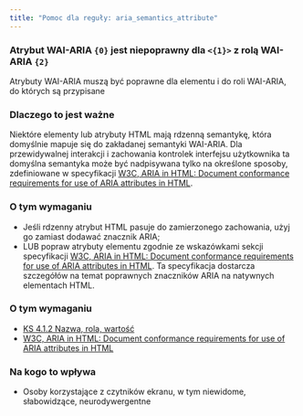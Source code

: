 ```yaml
---
title: "Pomoc dla reguły: aria_semantics_attribute"
---
```


<div className="toolHelp">
<Row>
<Column colLg={16} colMd={8} colSm={4} className="toolHead">

### Atrybut WAI-ARIA `{0}` jest niepoprawny dla `<{1}>` z rolą WAI-ARIA `{2}` 

<div id="locLevel"></div>

Atrybuty WAI-ARIA muszą być poprawne dla elementu i do roli WAI-ARIA, do których są przypisane

</Column>
</Row>
<Row>
<Column colLg={11} colMd={5} colSm={4} className="toolMain">

### Dlaczego to jest ważne

Niektóre elementy lub atrybuty HTML mają rdzenną semantykę, która domyślnie mapuje się do zakładanej semantyki WAI-ARIA. Dla przewidywalnej interakcji i zachowania kontrolek interfejsu użytkownika ta domyślna semantyka może być nadpisywana tylko na określone sposoby, zdefiniowane w specyfikacji [W3C, ARIA in HTML: Document conformance requirements for use of ARIA attributes in HTML](https://www.w3.org/TR/html-aria/#docconformance).

<div id="locSnippet"></div>

### O tym wymaganiu

* Jeśli rdzenny atrybut HTML pasuje do zamierzonego zachowania, użyj go zamiast dodawać znacznik ARIA;
* LUB popraw atrybuty elementu zgodnie ze wskazówkami sekcji specyfikacji [W3C, ARIA in HTML: Document conformance requirements for use of ARIA attributes in HTML](https://www.w3.org/TR/html-aria/#docconformance). Ta specyfikacja dostarcza szczegółów na temat poprawnych znaczników ARIA na natywnych elementach HTML.

</Column>
<Column colLg={5} colMd={3} colSm={4} className="toolLeft">

### O tym wymaganiu

* [KS 4.1.2 Nazwa, rola, wartość](https://wcag.lepszyweb.pl/#name-role-value)
* [W3C, ARIA in HTML: Document conformance requirements for use of ARIA attributes in HTML](https://www.w3.org/TR/html-aria/#docconformance)

### Na kogo to wpływa

* Osoby korzystające z czytników ekranu, w tym niewidome, słabowidzące, neurodywergentne

</Column>
</Row>
</div>

